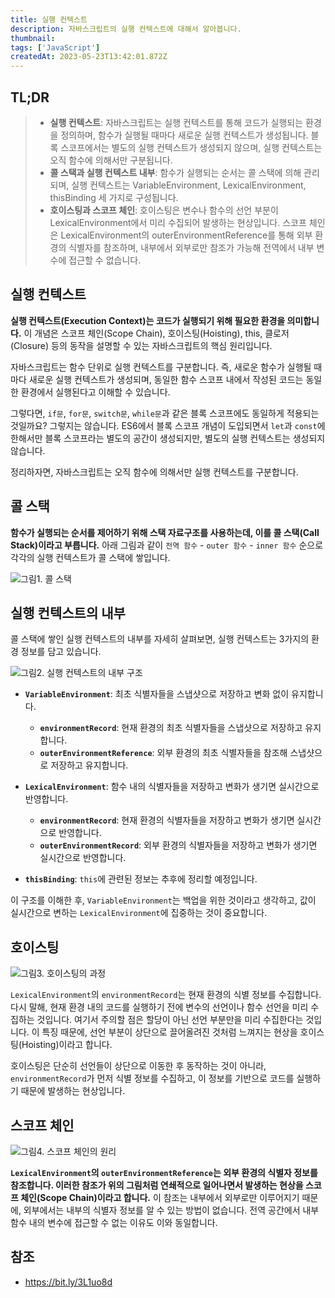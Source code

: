 ```yaml
---
title: 실행 컨텍스트
description: 자바스크립트의 실행 컨텍스트에 대해서 알아봅니다.
thumbnail:
tags: ['JavaScript']
createdAt: 2023-05-23T13:42:01.872Z
---
```


## TL;DR

<Blockquote type="info">

- **실행 컨텍스트**: 자바스크립트는 실행 컨텍스트를 통해 코드가 실행되는 환경을 정의하며, 함수가 실행될 때마다 새로운 실행 컨텍스트가 생성됩니다. 블록 스코프에서는 별도의 실행 컨텍스트가 생성되지 않으며, 실행 컨텍스트는 오직 함수에 의해서만 구분됩니다.
- **콜 스택과 실행 컨텍스트 내부**: 함수가 실행되는 순서는 콜 스택에 의해 관리되며, 실행 컨텍스트는 VariableEnvironment, LexicalEnvironment, thisBinding 세 가지로 구성됩니다.
- **호이스팅과 스코프 체인**: 호이스팅은 변수나 함수의 선언 부분이 LexicalEnvironment에서 미리 수집되어 발생하는 현상입니다. 스코프 체인은 LexicalEnvironment의 outerEnvironmentReference를 통해 외부 환경의 식별자를 참조하며, 내부에서 외부로만 참조가 가능해 전역에서 내부 변수에 접근할 수 없습니다.

</Blockquote>

## 실행 컨텍스트

**실행 컨텍스트(Execution Context)는 코드가 실행되기 위해 필요한 환경을 의미합니다.** 이 개념은 스코프 체인(Scope Chain), 호이스팅(Hoisting), this, 클로저(Closure) 등의 동작을 설명할 수 있는 자바스크립트의 핵심 원리입니다.

자바스크립트는 함수 단위로 실행 컨텍스트를 구분합니다. 즉, 새로운 함수가 실행될 때마다 새로운 실행 컨텍스트가 생성되며, 동일한 함수 스코프 내에서 작성된 코드는 동일한 환경에서 실행된다고 이해할 수 있습니다.

그렇다면, `if문`, `for문`, `switch문`, `while문`과 같은 블록 스코프에도 동일하게 적용되는 것일까요? 그렇지는 않습니다. ES6에서 블록 스코프 개념이 도입되면서 `let`과 `const`에 한해서만 블록 스코프라는 별도의 공간이 생성되지만, 별도의 실행 컨텍스트는 생성되지 않습니다.

정리하자면, 자바스크립트는 오직 함수에 의해서만 실행 컨텍스트를 구분합니다.

## 콜 스택

**함수가 실행되는 순서를 제어하기 위해 스택 자료구조를 사용하는데, 이를 콜 스택(Call Stack)이라고 부릅니다.** 아래 그림과 같이 `전역 함수` - `outer 함수` - `inner 함수` 순으로 각각의 실행 컨텍스트가 콜 스택에 쌓입니다.

![그림1. 콜 스택](/assets/contents/js-execution-context/1.png)

## 실행 컨텍스트의 내부

콜 스택에 쌓인 실행 컨텍스트의 내부를 자세히 살펴보면, 실행 컨텍스트는 3가지의 환경 정보를 담고 있습니다.

![그림2. 실행 컨텍스트의 내부 구조](/assets/contents/js-execution-context/2.png)

- **`VariableEnvironment`**: 최초 식별자들을 스냅샷으로 저장하고 변화 없이 유지합니다.

  - **`environmentRecord`**: 현재 환경의 최초 식별자들을 스냅샷으로 저장하고 유지합니다.
  - **`outerEnvironmentReference`**: 외부 환경의 최초 식별자들을 참조해 스냅샷으로 저장하고 유지합니다.

- **`LexicalEnvironment`**: 함수 내의 식별자들을 저장하고 변화가 생기면 실시간으로 반영합니다.

  - **`environmentRecord`**: 현재 환경의 식별자들을 저장하고 변화가 생기면 실시간으로 반영합니다.
  - **`outerEnvironmentRecord`**: 외부 환경의 식별자들을 저장하고 변화가 생기면 실시간으로 반영합니다.

- **`thisBinding`**: `this`에 관련된 정보는 추후에 정리할 예정입니다.

이 구조를 이해한 후, `VariableEnvironment`는 백업을 위한 것이라고 생각하고, 값이 실시간으로 변하는 `LexicalEnvironment`에 집중하는 것이 중요합니다.

## 호이스팅

![그림3. 호이스팅의 과정](/assets/contents/js-execution-context/3.png)

`LexicalEnvironment`의 `environmentRecord`는 현재 환경의 식별 정보를 수집합니다. 다시 말해, 현재 환경 내의 코드를 실행하기 전에 변수의 선언이나 함수 선언을 미리 수집하는 것입니다. 여기서 주의할 점은 할당이 아닌 선언 부분만을 미리 수집한다는 것입니다. 이 특징 때문에, 선언 부분이 상단으로 끌어올려진 것처럼 느껴지는 현상을 호이스팅(Hoisting)이라고 합니다.

호이스팅은 단순히 선언들이 상단으로 이동한 후 동작하는 것이 아니라, `environmentRecord`가 먼저 식별 정보를 수집하고, 이 정보를 기반으로 코드를 실행하기 때문에 발생하는 현상입니다.

## 스코프 체인

![그림4. 스코프 체인의 원리](/assets/contents/js-execution-context/4.png)

**`LexicalEnvironment`의 `outerEnvironmentReference`는 외부 환경의 식별자 정보를 참조합니다. 이러한 참조가 위의 그림처럼 연쇄적으로 일어나면서 발생하는 현상을 스코프 체인(Scope Chain)이라고 합니다.** 이 참조는 내부에서 외부로만 이루어지기 때문에, 외부에서는 내부의 식별자 정보를 알 수 있는 방법이 없습니다. 전역 공간에서 내부 함수 내의 변수에 접근할 수 없는 이유도 이와 동일합니다.

## 참조

- https://bit.ly/3L1uo8d
